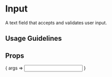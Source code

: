 
<Meta title="Input" component={Input} />

# Input

A text field that accepts and validates user input.

## Usage Guidelines

## Props

<Canvas>
	<Story
		name="Default"
	>
		{ args => <Input {...args} /> }
	</Story>
</Canvas>

<ArgsTable story="Default" />
